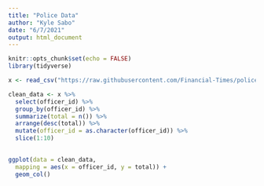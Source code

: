 ```yaml
---
title: "Police Data"
author: "Kyle Sabo"
date: "6/7/2021"
output: html_document
---
```


```r
knitr::opts_chunk$set(echo = FALSE)
library(tidyverse)
```


```r
x <- read_csv("https://raw.githubusercontent.com/Financial-Times/police-misconduct-complaints-analysis/main/output/philly_clean.csv")

clean_data <- x %>%
  select(officer_id) %>%
  group_by(officer_id) %>%
  summarize(total = n()) %>%
  arrange(desc(total)) %>%
  mutate(officer_id = as.character(officer_id)) %>%
  slice(1:10)
  

```

```r
ggplot(data = clean_data,
  mapping = aes(x = officer_id, y = total)) +
  geom_col() 
```



